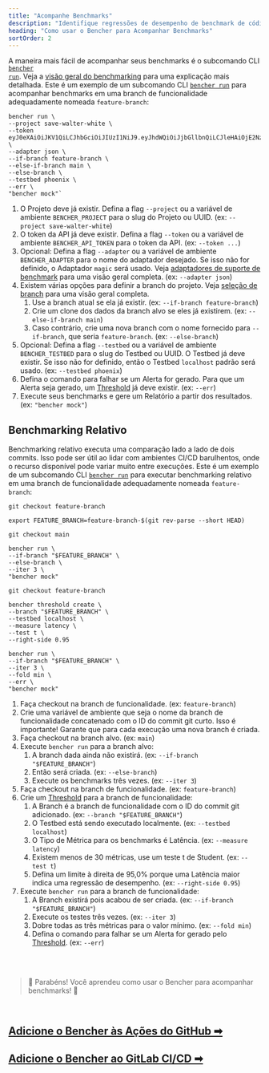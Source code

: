 ```yaml
---
title: "Acompanhe Benchmarks"
description: "Identifique regressões de desempenho de benchmark de código com benchmarking contínuo histórico ou benchmarking contínuo relativo"
heading: "Como usar o Bencher para Acompanhar Benchmarks"
sortOrder: 2
---
```


A maneira mais fácil de acompanhar seus benchmarks é o subcomando CLI <code><a href="/pt/docs/explanation/bencher-run/">bencher run</a></code>. Veja a [visão geral do benchmarking](/pt/docs/explanation/benchmarking/) para uma explicação mais detalhada.
Este é um exemplo de um subcomando CLI <code><a href="/pt/docs/explanation/bencher-run/">bencher run</a></code> para acompanhar benchmarks em uma branch de funcionalidade adequadamente nomeada `feature-branch`:

```
bencher run \
--project save-walter-white \
--token eyJ0eXAiOiJKV1QiLCJhbGciOiJIUzI1NiJ9.eyJhdWQiOiJjbGllbnQiLCJleHAiOjE2NzQwNjA3NTAsImlhdCI6MTY3MTQ2ODc1MCwiaXNzIjoiYmVuY2hlci5kZXYiLCJzdWIiOiJzYXVsQGJldHRlcmNhbGxzYXVsLmNvbSIsIm9yZyI6bnVsbH0.CABcvWlPobAHs7wsdR6wX5p0R2jaCd7RmpsnMp5pwEc \
--adapter json \
--if-branch feature-branch \
--else-if-branch main \
--else-branch \
--testbed phoenix \
--err \
"bencher mock"`
```

1. O Projeto deve já existir. Defina a flag `--project` ou a variável de ambiente `BENCHER_PROJECT` para o slug do Projeto ou UUID. (ex: `--project save-walter-white`)
1. O token da API já deve existir. Defina a flag `--token` ou a variável de ambiente `BENCHER_API_TOKEN` para o token da API. (ex: `--token ...`)
1. Opcional: Defina a flag `--adapter` ou a variável de ambiente `BENCHER_ADAPTER` para o nome do adaptador desejado. Se isso não for definido, o Adaptador `magic` será usado. Veja [adaptadores de suporte de benchmark](/pt/docs/explanation/adapters/) para uma visão geral completa. (ex: `--adapter json`)
1. Existem várias opções para definir a branch do projeto. Veja [seleção de branch](/pt/docs/explanation/branch-selection/) para uma visão geral completa.
    1. Use a branch atual se ela já existir. (ex: `--if-branch feature-branch`)
    1. Crie um clone dos dados da branch alvo se eles já existirem. (ex: `--else-if-branch main`)
    1. Caso contrário, crie uma nova branch com o nome fornecido para `--if-branch`, que seria `feature-branch`. (ex: `--else-branch`)
1. Opcional: Defina a flag `--testbed` ou a variável de ambiente `BENCHER_TESTBED` para o slug do Testbed ou UUID. O Testbed já deve existir. Se isso não for definido, então o Testbed `localhost` padrão será usado. (ex: `--testbed phoenix`)
1. Defina o comando para falhar se um Alerta for gerado. Para que um Alerta seja gerado, um [Threshold](/pt/docs/explanation/thresholds/) já deve existir. (ex: `--err`)
1. Execute seus benchmarks e gere um Relatório a partir dos resultados. (ex: `"bencher mock"`)

## Benchmarking Relativo

Benchmarking relativo executa uma comparação lado a lado de dois commits.
Isso pode ser útil ao lidar com ambientes CI/CD barulhentos,
onde o recurso disponível pode variar muito entre execuções.
Este é um exemplo de um subcomando CLI <code><a href="/pt/docs/explanation/bencher-run/">bencher run</a></code> para executar benchmarking relativo em uma branch de funcionalidade adequadamente nomeada `feature-branch`:

```
git checkout feature-branch

export FEATURE_BRANCH=feature-branch-$(git rev-parse --short HEAD)

git checkout main

bencher run \
--if-branch "$FEATURE_BRANCH" \
--else-branch \
--iter 3 \
"bencher mock"

git checkout feature-branch

bencher threshold create \
--branch "$FEATURE_BRANCH" \
--testbed localhost \
--measure latency \
--test t \
--right-side 0.95

bencher run \
--if-branch "$FEATURE_BRANCH" \
--iter 3 \
--fold min \
--err \
"bencher mock"
```

1. Faça checkout na branch de funcionalidade. (ex: `feature-branch`)
1. Crie uma variável de ambiente que seja o nome da branch de funcionalidade concatenado com o ID do commit git curto. Isso é importante! Garante que para cada execução uma nova branch é criada.
1. Faça checkout na branch alvo. (ex: `main`)
1. Execute `bencher run` para a branch alvo:
    1. A branch dada ainda não existirá. (ex: `--if-branch "$FEATURE_BRANCH"`)
    1. Então será criada. (ex: `--else-branch`)
    1. Execute os benchmarks três vezes. (ex: `--iter 3`)
1. Faça checkout na branch de funcionalidade. (ex: `feature-branch`)
1. Crie um [Threshold](/pt/docs/explanation/thresholds/) para a branch de funcionalidade:
    1. A Branch é a branch de funcionalidade com o ID do commit git adicionado. (ex: `--branch "$FEATURE_BRANCH"`)
    1. O Testbed está sendo executado localmente. (ex: `--testbed localhost`)
    1. O Tipo de Métrica para os benchmarks é Latência. (ex: `--measure latency`)
    1. Existem menos de 30 métricas, use um teste t de Student. (ex: `--test t`)
    1. Defina um limite à direita de 95,0% porque uma Latência maior indica uma regressão de desempenho. (ex: `--right-side 0.95`)
1. Execute `bencher run` para a branch de funcionalidade:
    1. A Branch existirá pois acabou de ser criada. (ex: `--if-branch "$FEATURE_BRANCH"`)
    1. Execute os testes três vezes. (ex: `--iter 3`)
    1. Dobre todas as três métricas para o valor mínimo. (ex: `--fold min`)
    1. Defina o comando para falhar se um Alerta for gerado pelo [Threshold](/pt/docs/explanation/thresholds/). (ex: `--err`)

<br/>
<br/>

> 🐰 Parabéns! Você aprendeu como usar o Bencher para acompanhar benchmarks! 🎉

<br/>

<h2><a href="/pt/docs/how-to/github-actions/">Adicione o Bencher às Ações do GitHub ➡</a></h2>
<h2><a href="/pt/docs/how-to/gitlab-ci-cd/">Adicione o Bencher ao GitLab CI/CD ➡</a></h2>
